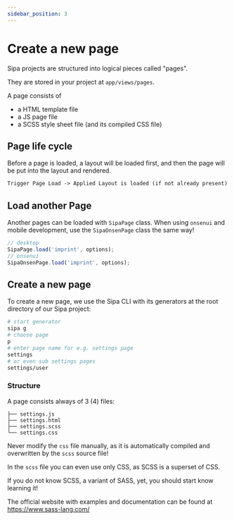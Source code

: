 ```yaml
---
sidebar_position: 3
---
```


# Create a new page

Sipa projects are structured into logical pieces called "pages".

They are stored in your project at `app/views/pages`.

A page consists of 
* a HTML template file
* a JS page file
* a SCSS style sheet file (and its compiled CSS file)

## Page life cycle

Before a page is loaded, a layout will be loaded first, and then the page will be put into the layout and rendered.

```md title="page life cycle"
Trigger Page Load -> Applied Layout is loaded (if not already present) -> Page is loaded
```

## Load another Page
Another pages can be loaded with `SipaPage` class. When using `onsenui` and mobile development, use the `SipaOnsenPage` class the same way!

```js
// desktop
SipaPage.load('imprint', options);
// onsenui
SipaOnsenPage.load('imprint', options);
```

## Create a new page

To create a new page, we use the Sipa CLI with its generators at the root directory of our Sipa project:

```bash
# start generator
sipa g
# choose page
p
# enter page name for e.g. settings page
settings
# or even sub settings pages
settings/user
```

### Structure

A page consists always of 3 (4) files:
```
├── settings.js
├── settings.html
├── settings.scss
└── settings.css
```

Never modify the `css` file manually, as it is automatically compiled and overwritten by the `scss` source file!

In the `scss` file you can even use only CSS, as SCSS is a superset of CSS.

If you do not know SCSS, a variant of SASS, yet, you should start know learning it!

The official website with examples and documentation can be found at https://www.sass-lang.com/